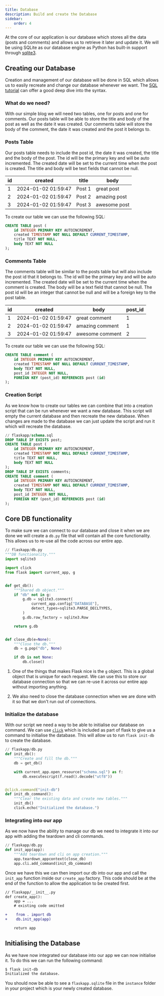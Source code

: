 ```yaml
---
title: Database
description: Build and create the Database
sidebar:
    order: 4
---
```


At the core of our application is our database which stores all the data (posts and comments) and allows us to retrieve it later and update it. We will be using SQLite as our database engine as Python has built-in support through [sqlite3](https://docs.python.org/3/library/sqlite3.html#module-sqlite3).

## Creating our Database

Creation and management of our database will be done in SQL which allows us to easily recreate and change our database whenever we want. The [SQL tutorial](/guides/sql/) can offer a good deep dive into the syntax.

### What do we need?

With our simple blog we will need two tables, one for posts and one for comments. Our posts table will be able to store the title and body of the post as well as the date it was created. Our comments table will store the body of the comment, the date it was created and the post it belongs to.

### Posts Table

Our posts table needs to include the post id, the date it was created, the title and the body of the post. The id will be the primary key and will be auto incremented. The created date will be set to the current time when the post is created. The title and body will be text fields that cannot be null.


| id | created             | title  | body         |
|----|---------------------|--------|--------------|
| 1  | 2024-01-02 01:59:47 | Post 1 | great post   |
| 2  | 2024-01-02 01:59:47 | Post 2 | amazing post |
| 3  | 2024-01-02 01:59:47 | Post 3 | awesome post |


To create our table we can use the following SQL:

```sql
CREATE TABLE post (
    id INTEGER PRIMARY KEY AUTOINCREMENT,
    created TIMESTAMP NOT NULL DEFAULT CURRENT_TIMESTAMP,
    title TEXT NOT NULL,
    body TEXT NOT NULL
);
```

### Comments Table

The comments table will be similar to the posts table but will also include the post id that it belongs to. The id will be the primary key and will be auto incremented. The created date will be set to the current time when the comment is created. The body will be a text field that cannot be null. The post id will be an integer that cannot be null and will be a foreign key to the post table.


| id | created             | body            | post_id |
|----|---------------------|-----------------|---------|
| 1  | 2024-01-02 01:59:47 | great comment   | 1       |
| 2  | 2024-01-02 01:59:47 | amazing comment | 1       |
| 3  | 2024-01-02 01:59:47 | awesome comment | 2       |


To create our table we can use the following SQL:

```sql
CREATE TABLE comment (
    id INTEGER PRIMARY KEY AUTOINCREMENT,
    created TIMESTAMP NOT NULL DEFAULT CURRENT_TIMESTAMP,
    body TEXT NOT NULL,
    post_id INTEGER NOT NULL,
    FOREIGN KEY (post_id) REFERENCES post (id)
);
```

### Creation Script

As we know how to create our tables we can combine that into a creation script that can be run whenever we want a new database. This script will empty the current database and then recreate the new database. When changes are made to the database we can just update the script and run it which will recreate the database.

```sql
// flaskapp/schema.sql
DROP TABLE IF EXISTS post;
CREATE TABLE post (
    id INTEGER PRIMARY KEY AUTOINCREMENT,
    created TIMESTAMP NOT NULL DEFAULT CURRENT_TIMESTAMP,
    title TEXT NOT NULL,
    body TEXT NOT NULL
);
DROP TABLE IF EXISTS comments;
CREATE TABLE comment (
    id INTEGER PRIMARY KEY AUTOINCREMENT,
    created TIMESTAMP NOT NULL DEFAULT CURRENT_TIMESTAMP,
    body TEXT NOT NULL,
    post_id INTEGER NOT NULL,
    FOREIGN KEY (post_id) REFERENCES post (id)
);
```

## Core DB functionality

To make sure we can connect to our database and close it when we are done we will create a `db.py` file that will contain all the core functionality. This allows us to re-use all the code across our entire app.

```python
// flaskapp/db.py
"""DB functionality."""
import sqlite3

import click
from flask import current_app, g


def get_db():
    """Shared db object."""
    if "db" not in g:
        g.db = sqlite3.connect(
            current_app.config["DATABASE"],
            detect_types=sqlite3.PARSE_DECLTYPES,
        )
        g.db.row_factory = sqlite3.Row

    return g.db


def close_db(e=None):
    """Close the db."""
    db = g.pop("db", None)

    if db is not None:
        db.close()
```

1. One of the things that makes Flask nice is the `g` object. This is a global object that is unique for each request. We can use this to store our database connection so that we can re-use it across our entire app without importing anything.

2. We also need to close the database connection when we are done with it so that we don't run out of connections.


### Initialize the database

With our script we need a way to be able to initialise our database on command. We can use [`click`](https://click.palletsprojects.com) which is included as part of flask to give us a command to initialise the database. This will allow us to run `flask init-db` to create the database.

```python
// flaskapp/db.py
def init_db():
    """Create and fill the db."""
    db = get_db()

    with current_app.open_resource("schema.sql") as f:
        db.executescript(f.read().decode("utf8"))


@click.command("init-db")
def init_db_command():
    """Clear the existing data and create new tables."""
    init_db()
    click.echo("Initialized the database.")
```

### Integrating into our app

As we now have the ability to manage our db we need to integrate it into our app with adding the teardown and cli commands.

```python
// flaskapp/db.py
def init_app(app):
    """Add teardown and cli on app creation."""
    app.teardown_appcontext(close_db)
    app.cli.add_command(init_db_command)
```

Once we have this we can then import our db into our app and call the `init_app` function inside our `create_app` factory. This code should be at the end of the function to allow the application to be created first.

```diff lang="python"
// flaskapp/__init__.py
def create_app():
    app = ...
    # existing code omitted

+    from . import db
+    db.init_app(app)

    return app
```

## Initialising the Database

As we have now integrated our database into our app we can now initialise it. To do this we can run the following command:

```bash
$ flask init-db
Initialized the database.
```

You should now be able to see a `flaskapp.sqlite` file in the `instance` folder in your project which is your newly created database.
